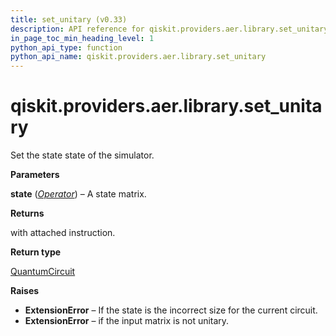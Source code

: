 ```yaml
---
title: set_unitary (v0.33)
description: API reference for qiskit.providers.aer.library.set_unitary in qiskit v0.33
in_page_toc_min_heading_level: 1
python_api_type: function
python_api_name: qiskit.providers.aer.library.set_unitary
---
```


<span id="qiskit-providers-aer-library-set-unitary" />

# qiskit.providers.aer.library.set\_unitary

<Function id="qiskit.providers.aer.library.set_unitary" isDedicatedPage={true} github="https://github.com/qiskit/qiskit-aer/tree/stable/0.9/qiskit/providers/aer/library/set_instructions/set_unitary.py" signature="set_unitary(self, state)">
  Set the state state of the simulator.

  **Parameters**

  **state** ([*Operator*](qiskit.quantum_info.Operator "qiskit.quantum_info.Operator")) – A state matrix.

  **Returns**

  with attached instruction.

  **Return type**

  [QuantumCircuit](qiskit.circuit.QuantumCircuit "qiskit.circuit.QuantumCircuit")

  **Raises**

  *   **ExtensionError** – If the state is the incorrect size for the current circuit.
  *   **ExtensionError** – if the input matrix is not unitary.
</Function>

